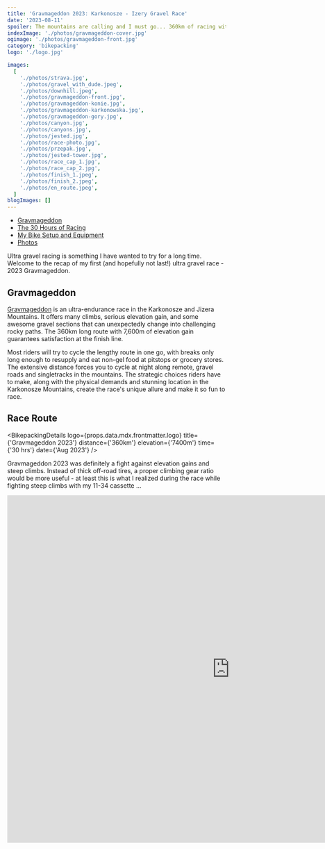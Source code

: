 ```yaml
---
title: 'Gravmageddon 2023: Karkonosze - Izery Gravel Race'
date: '2023-08-11'
spoiler: The mountains are calling and I must go... 360km of racing with 7,600m of elevation gain. Recap of the race and my bike setup.
indexImage: './photos/gravmageddon-cover.jpg'
ogimage: './photos/gravmageddon-front.jpg'
category: 'bikepacking'
logo: './logo.jpg'

images:
  [
    './photos/strava.jpg',
    './photos/gravel_with_dude.jpeg',
    './photos/downhill.jpeg',
    './photos/gravmageddon-front.jpg',
    './photos/gravmageddon-konie.jpg',
    './photos/gravmageddon-karkonowska.jpg',
    './photos/gravmageddon-gory.jpg',
    './photos/canyon.jpg',
    './photos/canyons.jpg',
    './photos/jested.jpg',
    './photos/race-photo.jpg',
    './photos/przepak.jpg',
    './photos/jested-tower.jpg',
    './photos/race_cap_1.jpg',
    './photos/race_cap_2.jpg',
    './photos/finish_1.jpeg',
    './photos/finish_2.jpeg',
    './photos/en_route.jpeg',
  ]
blogImages: []
---
```


- [Gravmageddon](#gravmageddon)
- [The 30 Hours of Racing](#the-30-hours-of-racing)
- [My Bike Setup and Equipment](#my-bike-setup)
- [Photos](#photos)

<MakeItBigContainer>
  <ImageComponent
    image={props.data.mdx.frontmatter.images[3]}
    description="Gravmageddon 2023"
  />
</MakeItBigContainer>

Ultra gravel racing is something I have wanted to try for a long time. Welcome to the recap of my first (and hopefully not last!) ultra gravel race - 2023 Gravmageddon.

## Gravmageddon

[Gravmageddon](https://gravmageddon.pl/) is an ultra-endurance race in the Karkonosze and Jizera Mountains. It offers many climbs, serious elevation gain, and some awesome gravel sections that can unexpectedly change into challenging rocky paths. The 360km long route with 7,600m of elevation gain guarantees satisfaction at the finish line.

Most riders will try to cycle the lengthy route in one go, with breaks only long enough to resupply and eat non-gel food at pitstops or grocery stores. The extensive distance forces you to cycle at night along remote, gravel roads and singletracks in the mountains. The strategic choices riders have to make, along with the physical demands and stunning location in the Karkonosze Mountains, create the race's unique allure and make it so fun to race.

## Race Route

<BikepackingDetails
  logo={props.data.mdx.frontmatter.logo}
  title={'Gravmageddon 2023'}
  distance={'360km'}
  elevation={'7400m'}
  time={'30 hrs'}
  date={'Aug 2023'}
/>

Gravmageddon 2023 was definitely a fight against elevation gains and steep climbs. Instead of thick off-road tires, a proper climbing gear ratio would be more useful - at least this is what I realized during the race while fighting steep climbs with my 11-34 cassette ...

<MakeItBigContainer>
  <LazyIframe height="800px">
    <iframe
      src="https://www.komoot.com/tour/1239254896/embed?profile=1"
      width="1024"
      height="800"
      frameborder="0"
      scrolling="no"
      loading="lazy"
      style={{ margin: 0 }}
    />
  </LazyIframe>
</MakeItBigContainer>

### Climbing Highlights

- [Przesieka - Karkonosze Pass](https://www.strava.com/segments/18546073): 7km / elevation gain 670m↑
- [Dolni Stepanice uphill](https://www.strava.com/segments/8338395): 9km / 450m↑
- [Liberec - Jested](https://www.strava.com/segments/21731343): 7.4km / 518m↑
- [Hejnice - Smedava](https://www.strava.com/segments/12846205): 10.5km / 470m↑
- [Świeradów Zdrój - Stóg Izerski](https://www.strava.com/segments/15982520): 8km / 515m↑

## The 30 Hours of Racing

<MakeItBigContainer>
  <Container>
    <Column>
      <ImageComponent
        image={props.data.mdx.frontmatter.images[0]}
        description="Gravmageddon 2023 Strava route."
      />
    </Column>
    <Column flex={1.505}>
      <ImageComponent
        image={props.data.mdx.frontmatter.images[1]}
        description="Cycling Dude and Jedr."
      />
    </Column>
  </Container>
</MakeItBigContainer>

The race had a rolling start. From 6am on, every 5 minutes, a group of riders would start. My friend [dude cycling](https://www.strava.com/athletes/54393824?oq=dude) and I managed to secure early slots with the 6.20am group so that we could maximise cycling in daylight. The race started in Szklarska Poręba, and after a short uphill, we quickly got onto Droga Pod Reglami, which led us to the hardest climb of the race. Upon reaching the steep section of the road to Karkonosze Pass, I realised two things. Firstly, the stock GRX 11-34 cassette is not suitable for climbs like that, as I had to push the pedals much harder than I had wished. Secondly, most riders carried less stuff; at first I was surprised by their choice, but then I understood that we might have made a strategic mistake by fully loading our bikes at the start.

Gravmageddon offers pit stops at 95 and 270km, where you can send equipment to wait for you later in the race. For example, instead of riding and climbing with all of our night gear in the saddle bags, we could have sent it to pit stop 1. We've just sent our food, and it was not an optimal decision. The right strategy can make races like this at least a bit easier. That's my lesson for the future.

<MakeItBigContainer>
  <Container>
    <Column>
      <ImageComponent
        image={props.data.mdx.frontmatter.images[4]}
        description="Karkonosze Pass uphill."
      />
    </Column>
    <Column flex={2.26}>
      <ImageComponent
        image={props.data.mdx.frontmatter.images[5]}
        description="Odrodzenie shelter in Karkonosze Pass."
      />
    </Column>
  </Container>
</MakeItBigContainer>

After reaching the Karkonosze Pass, we descended on a fast tarmac road into the Czech Republic. Around 70km of good tarmac and light gravel roads led us to pit spot 1 on Polana Jakuszycka. At this point, we've already had 2700m of elevation gain in our legs. We resupplied, ate fruits and some proper food, and naturally chilled a bit with coffee ☕️! Ahead of us, we had 270km with a looming climb to Jested in Liberec.

Rolling hills, going up just to go down, are the only things I can recall from the next section. I only “woke up” near Liberec when we started the big climb to Jested.

<MakeItBigContainer>
  <ImageComponent
    image={props.data.mdx.frontmatter.images[12]}
    description="Jested Tower"
  />
</MakeItBigContainer>

At the top of Jested, there is a famous tower and a viewing spot. The climb is perfectly suitable (and probably more enjoyable) for road bikes. We stopped there for a while to stretch, catch a breath, and dress up before the long descent.

The night caught around the 250km mark. It was a beautiful part of the route. It included the Smedava climb with a cloudless sky full of stars. The road types changed from gravel and smooth tarmac to bumpy single tracks and rocky mountain paths. Riding on singletracks at 1am on my loaded gravel bike worked better than coffee. The rush of adrenaline on fast technical descents gave me an energy boost to reach pit stop 2 around 3am. We've had 290km and 5900m of elevation gain so far.

Around the 300km mark, the forecasted heavy rains hit us, and the apparent temperature, as reported by my Wahoo, dropped to 6 degrees Celsius. The weather, along with especially rocky paths, made the last section seem like a never-ending task. We rode quite slowly and had to stop for the famous pancakes at Chatka Górzystów just to be able to make it to the end. We reached the finish line cold, wet, and full of mud, but extremely happy to participate in such an amazing event.

All in all, I enjoyed the race route a lot. Shoutout to the race organisers for their awesome job! Also, I'm a huge fan of the Gravmageddon cycling cap design. In the front, you can see "Wytrwajcie do końca wy konie" which roughly translates to „Keep it up till the end". And the pattern that goes around the head depicts the race's elevation profile, with notable climbs.

<MakeItBigContainer>
  <ImageComponent
    image={props.data.mdx.frontmatter.images[15]}
    description="Crossing the finish line with dude.cycling."
    isRow
  />
  <Container>
    <Column>
      <ImageComponent
        image={props.data.mdx.frontmatter.images[13]}
        description="Gravmageddon 2023 Race Cap"
      />
    </Column>
    <Column>
      <ImageComponent
        image={props.data.mdx.frontmatter.images[14]}
        description="Gravmageddon 2023 Race Cap - top"
      />
    </Column>
  </Container>
</MakeItBigContainer>

[Strava activity](https://www.strava.com/activities/9588319669) for anyone interested.

## Video

Here's a great video from the race organizers that captures the vibe of the event:

<LazyIframe height="800px">
  <iframe
    width="800"
    height="450"
    src="https://www.youtube.com/embed/2StBCY2ATPQ?si=v2SgBPy4XXdosiQG"
    title="YouTube video player"
    frameborder="0"
    allow="accelerometer; autoplay; clipboard-write; encrypted-media; gyroscope; picture-in-picture; web-share"
    referrerpolicy="strict-origin-when-cross-origin"
    allowfullscreen
  />
</LazyIframe>

## My Bike Setup

#### Bike

I raced on my trusty Canyon Grizl AL 6 with 45mm wide tyres, running tubeless, and a standard 2x10 GRX 400 groupset: 46/30 crankset and 11-34 cassette. My biggest takeaway from the race was that a bigger cassette is an absolute must for hilly routes.

<MakeItBigContainer>
  <ImageComponent
    image={props.data.mdx.frontmatter.images[7]}
    description=" Canyon Grizl AL 6"
  />
</MakeItBigContainer>

> I took this pic of my bike during a different trip in the Karkonosze Mountains. For the race I did not install the handlebar bag and my saddle bag was not packed as much.

#### Bags and Equipment

Given the unpredictable weather conditions and potentially cold night I decided to pack more things just to stay on the safe side. I used the following bags:

- Ortlieb seatpack (rolled down and compressed) - It stored my rain jacket, Nano Puff jacket, base layer, leg warmers, gloves and Buff scarf. This bag proved many times to be completely waterproof, so I stored there stuff that had to stay dry.
- Topeak 4.5L frame bag - I put there tools, TPU tubes, tubeless repair kit (It was useful!), food, powerbank and headlamp - anything that could get wet as this bag is not fully waterproof.
- 1L Apidura top tube bag - I love it for its magnetic rivets to quickly access important stuff, I had my phone and documents there. This bag is waterproof.
- 2 x 1L handlebar packs fully packed with food.

#### Cockpit

I used a Wahoo Element Bolt for navigation. I made sure to set it to the most energy efficient mode, as I wanted to avoid charging it during the forecasted rains. With the backlight set to "auto", diodes turned off, my phone Bluetooth disconnected and just a single sensor: my chest strap - the battery life on a single charge was even more than the advertised 15 hours. The GPS navigation worked great, even in the mountains.

Strong front lamp with sufficient battery is a must when racing at night. I settled for a recommendation from my friend: a bike lamp from AliExpress with replaceable batteries. Surprisingly, I discovered that proprietary lamp batteries are readily available in Poland. For the race I was equipped with 2 batteries, each with 3350mAh, which allowed me to cycle through the night with the lamp set to 400 lumens. I can honestly recommend this lamp (Enfitnix Navi800) as a cheaper alternative to established solutions. Disclaimer: I have no affiliation with this brand.

## Photos

<MakeItBigContainer>
  <ImageComponent
    image={props.data.mdx.frontmatter.images[17]}
    description="En route."
    isRow
  />
  <ImageComponent
    image={props.data.mdx.frontmatter.images[16]}
    description="Finish line."
    isRow
  />
  <Container>
    <Column>
      <ImageComponent
        image={props.data.mdx.frontmatter.images[6]}
        description="Mountains."
        isRow
      />
    </Column>
    <Column>
      <ImageComponent
        image={props.data.mdx.frontmatter.images[2]}
        description="Gravmageddon racing."
        isRow
      />
    </Column>
  </Container>
  <Container>
    <Column flex={1.7765}>
      <ImageComponent
        image={props.data.mdx.frontmatter.images[8]}
        description="Canyon Grizl bike at the water reservoir"
        isRow
      />
    </Column>
    <Column>
      <ImageComponent
        image={props.data.mdx.frontmatter.images[9]}
        description="View from Jested."
        isRow
      />
    </Column>
  </Container>
  <Container>
    <Column>
      <ImageComponent
        image={props.data.mdx.frontmatter.images[11]}
        description="Pit stop 1"
      />
    </Column>
    <Column flex={2.135}>
      <ImageComponent
        image={props.data.mdx.frontmatter.images[10]}
        description="Gravmageddon 2023."
      />
    </Column>
  </Container>
</MakeItBigContainer>
